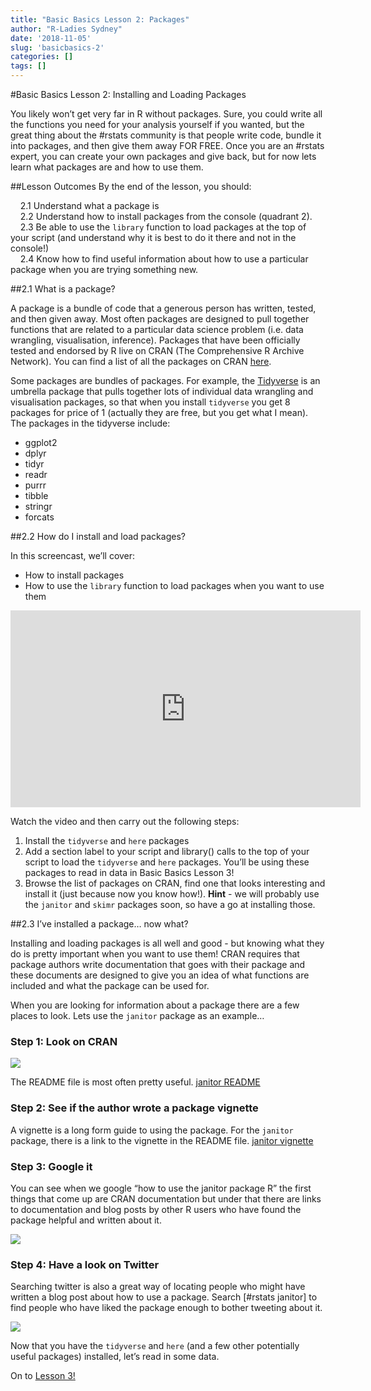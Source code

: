 ```yaml
---
title: "Basic Basics Lesson 2: Packages"
author: "R-Ladies Sydney"
date: '2018-11-05'
slug: 'basicbasics-2'
categories: []
tags: []
---
```


#Basic Basics Lesson 2: Installing and Loading Packages

You likely won't get very far in R without packages. Sure, you could write all the functions you need for your analysis yourself if you wanted, but the great thing about the #rstats community is that people write code, bundle it into packages, and then give them away FOR FREE. Once you are an #rstats expert, you can create your own packages and give back, but for now lets learn what packages are and how to use them. 

##Lesson Outcomes
By the end of the lesson, you should:

|     2.1 Understand what a package is
|     2.2 Understand how to install packages from the console (quadrant 2).
|     2.3 Be able to use the `library` function to load packages at the top of your script (and understand why it is best to do it there and not in the console!)
|     2.4 Know how to find useful information about how to use a particular package when you are trying something new. 

##2.1 What is a package?

A package is a bundle of code that a generous person has written, tested, and then given away. Most often packages are designed to pull together functions that are related to a particular data science problem (i.e. data wrangling, visualisation, inference).  Packages that have been officially tested and endorsed by R live on CRAN (The Comprehensive R Archive Network). You can find a list of all the packages on CRAN [here](https://cran.r-project.org/). 

Some packages are bundles of packages. For example, the [Tidyverse](https://www.tidyverse.org/packages/) is an umbrella package that pulls together lots of individual data wrangling and visualisation packages, so that when you install `tidyverse` you get 8 packages for price of 1 (actually they are free, but you get what I mean). The packages in the tidyverse include: 

  * ggplot2
  * dplyr
  * tidyr
  * readr
  * purrr
  * tibble
  * stringr
  * forcats

##2.2 How do I install and load packages?

In this screencast, we'll cover:

  * How to install packages
  * How to use the `library` function to load packages when you want to use them 

<iframe width="560" height="315" src="https://www.youtube.com/embed/v6VygIgvoZU" frameborder="0" allow="accelerometer; autoplay; encrypted-media; gyroscope; picture-in-picture" allowfullscreen></iframe>

Watch the video and then carry out the following steps:

1. Install the `tidyverse` and `here` packages
2. Add a section label to your script and library() calls to the top of your script to load the `tidyverse` and `here` packages. You'll be using these packages to read in data in Basic Basics Lesson 3!  
3. Browse the list of packages on CRAN, find one that looks interesting and install it (just because now you know how!). **Hint** - we will probably use the `janitor` and `skimr` packages soon, so have a go at installing those. 

##2.3 I've installed a package... now what? 

Installing and loading packages is all well and good - but knowing what they do is pretty important when you want to use them! CRAN requires that package authors write documentation that goes with their package and these documents are designed to give you an idea of what functions are included and what the package can be used for. 

When you are looking for information about a package there are a few places to look. Lets use the `janitor` package as an example...

### Step 1: Look on CRAN 

![](/post/2018-11-05-basicbasics-2_files/CRAN_janitor.png)

The README file is most often pretty useful. [janitor README](https://cran.r-project.org/web/packages/janitor/readme/README.html)

### Step 2: See if the author wrote a package vignette

A vignette is a long form guide to using the package. For the `janitor` package, there is a link to the vignette in the README file. [janitor vignette](http://sfirke.github.io/janitor/articles/janitor.html)

### Step 3: Google it 

You can see when we google "how to use the janitor package R" the first things that come up are CRAN documentation but under that there are links to documentation and blog posts by other R users who have found the package helpful and written about it. 

![](/post/2018-11-05-basicbasics-2_files/google_janitor.png)


### Step 4: Have a look on Twitter

Searching twitter is also a great way of locating people who might have written a blog post about how to use a package. Search [#rstats janitor] to find people who have liked the package enough to bother tweeting about it. 

![](/post/2018-11-05-basicbasics-2_files/twitter_janitor.png)


Now that you have the `tidyverse` and `here` (and a few other potentially useful packages) installed, let's read in some data. 

On to [Lesson 3!](/post/2018/11/05/basicbasics-3/)




